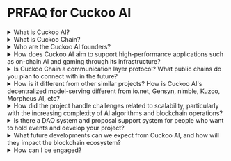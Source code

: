 # PRFAQ for Cuckoo AI

<details class="p-4 bg-white rounded-lg shadow hover:bg-gray-50 focus:outline-none focus:ring-2 focus:ring-blue-500">
  <summary class="cursor-pointer text-xl font-semibold">
    What is Cuckoo AI?
  </summary>
  <p class="mt-2">
    Cuckoo AI is a decentralized model-serving marketplace designed to support
    high-performance AI applications. It leverages blockchain technology to
    offer secure, efficient, and scalable AI solutions.
  </p>
</details>

<details class="p-4 bg-white rounded-lg shadow hover:bg-gray-50 focus:outline-none focus:ring-2 focus:ring-blue-500">
  <summary class="cursor-pointer text-xl font-semibold">
    What is Cuckoo Chain?
  </summary>
  <p class="mt-2">
    Cuckoo Chain is the underlying blockchain infrastructure that powers the
    Cuckoo AI marketplace. It is designed to provide secure, scalable, and
    efficient transactions and interactions within the ecosystem, supporting
    high-performance AI applications and decentralized model-serving.
  </p>
</details>

<details class="p-4 bg-white rounded-lg shadow hover:bg-gray-50 focus:outline-none focus:ring-2 focus:ring-blue-500">
  <summary class="cursor-pointer text-xl font-semibold">
    Who are the Cuckoo AI founders?
  </summary>
  <p class="mt-2">
    Cuckoo AI was founded by a Yale-Harvard-led team of seasoned professionals
    in blockchain, AI, and decentralized systems. Their combined expertise
    drives the innovation and reliability of Cuckoo AI's offerings.
  </p>
</details>

<details class="p-4 bg-white rounded-lg shadow hover:bg-gray-50 focus:outline-none focus:ring-2 focus:ring-blue-500">
  <summary class="cursor-pointer text-xl font-semibold">
    How does Cuckoo AI aim to support high-performance applications such as
    on-chain AI and gaming through its infrastructure?
  </summary>
  <p class="mt-2">
    Cuckoo AI simplifies the use of popular open-source AI models by wrapping
    them into easy-to-run miner software. With intuitive APIs, generative AI
    builders can seamlessly integrate and deploy these models. Blockchain-based
    economic incentives ensure high-performance and cost-effective serving.
  </p>
</details>

<details class="p-4 bg-white rounded-lg shadow hover:bg-gray-50 focus:outline-none focus:ring-2 focus:ring-blue-500">
  <summary class="cursor-pointer text-xl font-semibold">
    Is Cuckoo Chain a communication layer protocol? What public chains do you
    plan to connect with in the future?
  </summary>
  <p class="mt-2">
    Cuckoo Chain functions as a rollup layer rather than a communication
    protocol. We plan to integrate with major public chains such as Ethereum,
    Polygon, and Solana to expand our network and capabilities.
  </p>
</details>

<details class="p-4 bg-white rounded-lg shadow hover:bg-gray-50 focus:outline-none focus:ring-2 focus:ring-blue-500">
  <summary class="cursor-pointer text-xl font-semibold">
    How is it different from other similar projects? How is Cuckoo AI's
    decentralized model-serving different from io.net, Gensyn, nimble, Kuzco,
    Morpheus AI, etc?
  </summary>
  <p class="mt-2">
    Our decentralized marketplace seamlessly connects GPU miners with generative
    AI builders, enabling miners to serve AI models immediately. This approach
    optimizes GPU resource utilization, mitigates centralization risks, and
    delivers immediate value to AI consumers. Leveraging a decentralized
    network, we can reduce costs for generative AI builders by up to 60%.
  </p>
</details>

<details class="p-4 bg-white rounded-lg shadow hover:bg-gray-50 focus:outline-none focus:ring-2 focus:ring-blue-500">
  <summary class="cursor-pointer text-xl font-semibold">
    How did the project handle challenges related to scalability, particularly
    with the increasing complexity of AI algorithms and blockchain operations?
  </summary>
  <p class="mt-2">
    Cuckoo AI addresses scalability challenges by leveraging open-source models
    and deployment environments, serving them to API consumers through a robust
    relay network. Our advanced observability and scheduling systems ensure
    optimal performance and scalability, even as AI algorithms and blockchain
    operations grow in complexity.
  </p>
</details>

<details class="p-4 bg-white rounded-lg shadow hover:bg-gray-50 focus:outline-none focus:ring-2 focus:ring-blue-500">
  <summary class="cursor-pointer text-xl font-semibold">
    Is there a DAO system and proposal support system for people who want to
    hold events and develop your project?
  </summary>
  <p class="mt-2">
    Yes, Cuckoo AI includes a DAO system that allows community members to
    propose and vote on initiatives. This system supports event organization and
    project development, fostering a collaborative and inclusive ecosystem. The
    governance portal is located at https://gov.cuckoo.network/ (Cuckoo Gov).
  </p>
</details>

<details class="p-4 bg-white rounded-lg shadow hover:bg-gray-50 focus:outline-none focus:ring-2 focus:ring-blue-500">
  <summary class="cursor-pointer text-xl font-semibold">
    What future developments can we expect from Cuckoo AI, and how will they
    impact the blockchain ecosystem?
  </summary>
  <p class="mt-2">
    Future developments will focus on slashing, enhancing interoperability,
    expanding our network, and introducing new AI models. These advancements
    will provide greater flexibility and power to the blockchain ecosystem,
    driving innovation and adoption.
  </p>
</details>

<details class="p-4 bg-white rounded-lg shadow hover:bg-gray-50 focus:outline-none focus:ring-2 focus:ring-blue-500">
  <summary class="cursor-pointer text-xl font-semibold">
    How can I be engaged?
  </summary>
  <p class="mt-2">
    Engage with Cuckoo AI by joining our community on [social
    media](https://cuckoo.network/x), participating in our DAO, and exploring
    our online [Telegram](https://cuckoo.network/tg)
    [Discord](https://cuckoo.network/dc) communities. Stay updated with our
    latest developments and contribute to the future of decentralized AI.
  </p>
</details>
